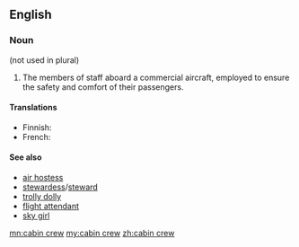 ==English==
{{wikipedia}}

===Noun===
{{en-noun}} (not used in plural)

# {{aviation}} The members of staff aboard a commercial aircraft, employed to ensure the safety and comfort of their passengers.

====Translations====
{{trans-top|members of staff aboard aircraft}}
{{trans-mid}}
* Finnish: {{t+|fi|matkustamohenkilökunta}}
* French: {{t-|fr|personnel navigant}}
{{trans-bottom}}

====See also====
* [[air hostess]]
* [[stewardess]]/[[steward]]
* [[trolly dolly]]
* [[flight attendant]]
* [[sky girl]]

[[mn:cabin crew]]
[[my:cabin crew]]
[[zh:cabin crew]]